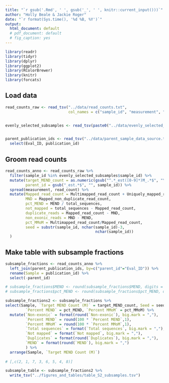 ```yaml
---
title: "`r gsub('.Rmd', ' ', gsub('_', ' ', knitr::current_input()))`"
author: "Holly Beale & Jackie Roger"
date: "`r format(Sys.time(), '%d %B, %Y')`"
output:
  html_document: default
  # pdf_document: default
  # fig_caption: yes
---
```


```r

library(readr)
library(tidyr)
library(dplyr)
library(ggplot2)
library(RColorBrewer)
library(knitr)
library(forcats)

```

## Load data

```r

read_counts_raw <- read_tsv("../data/read_counts.txt", 
                            col_names = c("sample_id", "measurement", "read_count"))


evenly_selected_subsamples <- read_tsv(paste0("../data/evenly_selected_subsamples_with_binwidth_4.tsv"))


parent_publication_ids <- read_tsv("../data/parent_sample_data_source.tsv") %>%
  select(Eval_ID, publication_id)

```

## Groom read counts

```r

read_counts_anno <- read_counts_raw %>% 
  filter(sample_id %in% evenly_selected_subsamples$sample_id) %>%
  mutate(target_MEND_count = as.numeric(gsub("^.*_est([0-9]*)M_.*$", "\\1", sample_id)),
         parent_id = gsub("_est.*$", "", sample_id)) %>%
  spread(measurement, read_count) %>%
  mutate(Mapped_read_count = Multimapped_read_count + Uniquely_mapped_read_count,
         MND = Mapped_non_duplicate_read_count,
         pct_MEND = MEND / total_sequences,
         not_mapped = total_sequences - Mapped_read_count,
         duplicate_reads = Mapped_read_count - MND,
         non_exonic_reads = MND - MEND,
         pct_MMoM = Multimapped_read_count/Mapped_read_count,
         seed = substr(sample_id, nchar(sample_id)-3,
                                        nchar(sample_id))
  )

```

## Make table with subsample fractions

```r

subsample_fractions <- read_counts_anno %>% 
  left_join(parent_publication_ids, by=c("parent_id"="Eval_ID")) %>%
  rename(Sample = publication_id) %>%
  select(-parent_id)

# subsample_fractions$MEND <- round(subsample_fractions$MEND, digits = 0)
# subsample_fractions$pct_MEND <- round(subsample_fractions$pct_MEND, digits = 1)

subsample_fractions2 <- subsample_fractions %>%
select(Sample, `Target MEND Count (M)` = target_MEND_count, Seed = seed, `Total sequences` = total_sequences, `Not mapped` = not_mapped, `Duplicates` = duplicate_reads, `Non-exonic` = non_exonic_reads, MEND,
         `Percent MEND` = pct_MEND, `Percent MMoM` = pct_MMoM) %>%
  mutate(`Non-exonic` = format(round(`Non-exonic`), big.mark = ","),
         `Percent MEND` = round(100 * `Percent MEND`,1),
         `Percent MMoM` = round(100 * `Percent MMoM`,1),
         `Total sequences` = format(`Total sequences`, big.mark = ","),
         `Not mapped` = format(`Not mapped`, big.mark = ","),
         `Duplicates` = format(round(`Duplicates`), big.mark = ","),
         `MEND` = format(round(`MEND`), big.mark = ",")
         ) %>%
  arrange(Sample, `Target MEND Count (M)`)
 
# [,c(2, 1, 7, 3, 6, 5, 4, 8)]

subsample_table <- subsample_fractions2 %>%
  write_tsv("../figures_and_tables/table_S2_subsamples.tsv")

```